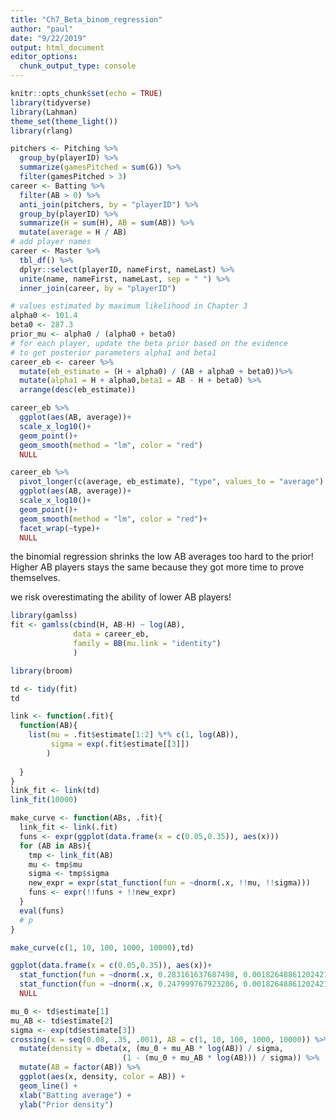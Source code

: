 ```yaml
---
title: "Ch7_Beta_binom_regression"
author: "paul"
date: "9/22/2019"
output: html_document
editor_options: 
  chunk_output_type: console
---
```


```r
knitr::opts_chunk$set(echo = TRUE)
library(tidyverse)
library(Lahman)
theme_set(theme_light())
library(rlang)
```

```r
pitchers <- Pitching %>%
  group_by(playerID) %>%
  summarize(gamesPitched = sum(G)) %>%
  filter(gamesPitched > 3)
career <- Batting %>%
  filter(AB > 0) %>%
  anti_join(pitchers, by = "playerID") %>%
  group_by(playerID) %>%
  summarize(H = sum(H), AB = sum(AB)) %>%
  mutate(average = H / AB)
# add player names
career <- Master %>%
  tbl_df() %>%
  dplyr::select(playerID, nameFirst, nameLast) %>%
  unite(name, nameFirst, nameLast, sep = " ") %>%
  inner_join(career, by = "playerID")

# values estimated by maximum likelihood in Chapter 3
alpha0 <- 101.4
beta0 <- 287.3
prior_mu <- alpha0 / (alpha0 + beta0)
# for each player, update the beta prior based on the evidence
# to get posterior parameters alpha1 and beta1
career_eb <- career %>%
  mutate(eb_estimate = (H + alpha0) / (AB + alpha0 + beta0))%>%
  mutate(alpha1 = H + alpha0,beta1 = AB - H + beta0) %>%
  arrange(desc(eb_estimate))
```

```r
career_eb %>% 
  ggplot(aes(AB, average))+
  scale_x_log10()+
  geom_point()+
  geom_smooth(method = "lm", color = "red")
  NULL
```
```r
career_eb %>% 
  pivot_longer(c(average, eb_estimate), "type", values_to = "average") %>% 
  ggplot(aes(AB, average))+
  scale_x_log10()+
  geom_point()+
  geom_smooth(method = "lm", color = "red")+
  facet_wrap(~type)+
  NULL
```
the binomial regression shrinks the low AB averages too hard to the prior!
Higher AB players stays the same because they got more time to prove themselves. 

we risk overestimating the ability of lower AB players!
```r
library(gamlss)
fit <- gamlss(cbind(H, AB-H) ~ log(AB),
              data = career_eb,
              family = BB(mu.link = "identity")
              )
```
```r
library(broom)

td <- tidy(fit)
td
```
```r
link <- function(.fit){
  function(AB){
    list(mu = .fit$estimate[1:2] %*% c(1, log(AB)),
         sigma = exp(.fit$estimate[[3]])
        )
    
  }
}
link_fit <- link(td)
link_fit(10000)
```
```r
make_curve <- function(ABs, .fit){
  link_fit <- link(.fit)
  funs <- expr(ggplot(data.frame(x = c(0.05,0.35)), aes(x)))
  for (AB in ABs){
    tmp <- link_fit(AB)
    mu <- tmp$mu
    sigma <- tmp$sigma
    new_expr = expr(stat_function(fun = ~dnorm(.x, !!mu, !!sigma)))
    funs <- expr(!!funs + !!new_expr)
  }
  eval(funs)
  # p
}

make_curve(c(1, 10, 100, 1000, 10000),td)
```
```r
ggplot(data.frame(x = c(0.05,0.35)), aes(x))+
  stat_function(fun = ~dnorm(.x, 0.283161637687498, 0.00182648861202421))+
  stat_function(fun = ~dnorm(.x, 0.247999767923286, 0.00182648861202421))+
  NULL
```
```r
mu_0 <- td$estimate[1]
mu_AB <- td$estimate[2]
sigma <- exp(td$estimate[3])
crossing(x = seq(0.08, .35, .001), AB = c(1, 10, 100, 1000, 10000)) %>%
  mutate(density = dbeta(x, (mu_0 + mu_AB * log(AB)) / sigma,
                         (1 - (mu_0 + mu_AB * log(AB))) / sigma)) %>%
  mutate(AB = factor(AB)) %>%
  ggplot(aes(x, density, color = AB)) +
  geom_line() +
  xlab("Batting average") +
  ylab("Prior density")
```


